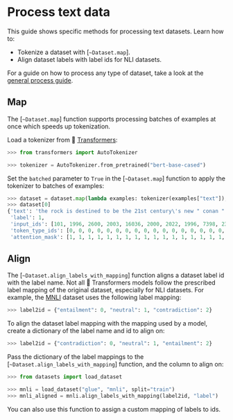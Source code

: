 # Process text data

This guide shows specific methods for processing text datasets. Learn how to:

- Tokenize a dataset with [`~Dataset.map`].
- Align dataset labels with label ids for NLI datasets.

For a guide on how to process any type of dataset, take a look at the [general process guide](./process).

## Map

The [`~Dataset.map`] function supports processing batches of examples at once which speeds up tokenization.

Load a tokenizer from 🤗 [Transformers](https://huggingface.co/transformers/):

```py
>>> from transformers import AutoTokenizer

>>> tokenizer = AutoTokenizer.from_pretrained("bert-base-cased")
```

Set the `batched` parameter to `True` in the [`~Dataset.map`] function to apply the tokenizer to batches of examples:

```py
>>> dataset = dataset.map(lambda examples: tokenizer(examples["text"]), batched=True)
>>> dataset[0]
{'text': 'the rock is destined to be the 21st century\'s new " conan " and that he\'s going to make a splash even greater than arnold schwarzenegger , jean-claud van damme or steven segal .', 
 'label': 1, 
 'input_ids': [101, 1996, 2600, 2003, 16036, 2000, 2022, 1996, 7398, 2301, 1005, 1055, 2047, 1000, 16608, 1000, 1998, 2008, 2002, 1005, 1055, 2183, 2000, 2191, 1037, 17624, 2130, 3618, 2084, 7779, 29058, 8625, 13327, 1010, 3744, 1011, 18856, 19513, 3158, 5477, 4168, 2030, 7112, 16562, 2140, 1012, 102], 
 'token_type_ids': [0, 0, 0, 0, 0, 0, 0, 0, 0, 0, 0, 0, 0, 0, 0, 0, 0, 0, 0, 0, 0, 0, 0, 0, 0, 0, 0, 0, 0, 0, 0, 0, 0, 0, 0, 0, 0, 0, 0, 0, 0, 0, 0, 0, 0, 0, 0], 
 'attention_mask': [1, 1, 1, 1, 1, 1, 1, 1, 1, 1, 1, 1, 1, 1, 1, 1, 1, 1, 1, 1, 1, 1, 1, 1, 1, 1, 1, 1, 1, 1, 1, 1, 1, 1, 1, 1, 1, 1, 1, 1, 1, 1, 1, 1, 1, 1, 1]}
```

## Align

The [`~Dataset.align_labels_with_mapping`] function aligns a dataset label id with the label name. Not all 🤗 Transformers models follow the prescribed label mapping of the original dataset, especially for NLI datasets. For example, the [MNLI](https://huggingface.co/datasets/glue) dataset uses the following label mapping:

```py
>>> label2id = {"entailment": 0, "neutral": 1, "contradiction": 2}
```

To align the dataset label mapping with the mapping used by a model, create a dictionary of the label name and id to align on:

```py
>>> label2id = {"contradiction": 0, "neutral": 1, "entailment": 2}
```

Pass the dictionary of the label mappings to the [`~Dataset.align_labels_with_mapping`] function, and the column to align on:

```py
>>> from datasets import load_dataset

>>> mnli = load_dataset("glue", "mnli", split="train")
>>> mnli_aligned = mnli.align_labels_with_mapping(label2id, "label")
```

You can also use this function to assign a custom mapping of labels to ids.